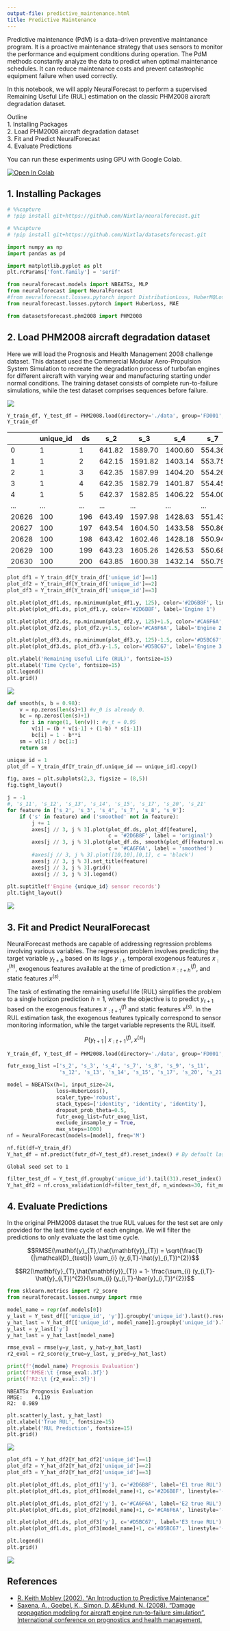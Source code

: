 ```yaml
---
output-file: predictive_maintenance.html
title: Predictive Maintenance
---
```



Predictive maintenance (PdM) is a data-driven preventive maintanance
program. It is a proactive maintenance strategy that uses sensors to
monitor the performance and equipment conditions during operation. The
PdM methods constantly analyze the data to predict when optimal
maintenance schedules. It can reduce maintenance costs and prevent
catastrophic equipment failure when used correctly.

In this notebook, we will apply NeuralForecast to perform a supervised
Remaining Useful Life (RUL) estimation on the classic PHM2008 aircraft
degradation dataset.

Outline<br/> 1. Installing Packages<br/> 2. Load PHM2008 aircraft
degradation dataset<br/> 3. Fit and Predict NeuralForecast<br/> 4.
Evaluate Predictions

You can run these experiments using GPU with Google Colab.

<a href="https://colab.research.google.com/github/Nixtla/neuralforecast/blob/main/nbs/examples/Predictive_Maintenance.ipynb" target="_parent"><img src="https://colab.research.google.com/assets/colab-badge.svg" alt="Open In Colab"/></a>

## 1. Installing Packages

```python
# %%capture
# !pip install git+https://github.com/Nixtla/neuralforecast.git
```


```python
# %%capture
# !pip install git+https://github.com/Nixtla/datasetsforecast.git
```


```python
import numpy as np
import pandas as pd

import matplotlib.pyplot as plt
plt.rcParams['font.family'] = 'serif'

from neuralforecast.models import NBEATSx, MLP
from neuralforecast import NeuralForecast
#from neuralforecast.losses.pytorch import DistributionLoss, HuberMQLoss, MQLoss
from neuralforecast.losses.pytorch import HuberLoss, MAE

from datasetsforecast.phm2008 import PHM2008
```

## 2. Load PHM2008 aircraft degradation dataset

Here we will load the Prognosis and Health Management 2008 challenge
dataset. This dataset used the Commercial Modular Aero-Propulsion System
Simulation to recreate the degradation process of turbofan engines for
different aircraft with varying wear and manufacturing starting under
normal conditions. The training dataset consists of complete
run-to-failure simulations, while the test dataset comprises sequences
before failure.

![](https://github.com/Nixtla/neuralforecast/blob/main/nbs/imgs_losses/turbofan_engine.png?raw=1)

```python
Y_train_df, Y_test_df = PHM2008.load(directory='./data', group='FD001', clip_rul=False)
Y_train_df
```

|  | unique_id | ds | s_2 | s_3 | s_4 | s_7 | s_8 | s_9 | s_11 | s_12 | s_13 | s_14 | s_15 | s_17 | s_20 | s_21 | y |
|----|----|----|----|----|----|----|----|----|----|----|----|----|----|----|----|----|----|
| 0 | 1 | 1 | 641.82 | 1589.70 | 1400.60 | 554.36 | 2388.06 | 9046.19 | 47.47 | 521.66 | 2388.02 | 8138.62 | 8.4195 | 392 | 39.06 | 23.4190 | 191 |
| 1 | 1 | 2 | 642.15 | 1591.82 | 1403.14 | 553.75 | 2388.04 | 9044.07 | 47.49 | 522.28 | 2388.07 | 8131.49 | 8.4318 | 392 | 39.00 | 23.4236 | 190 |
| 2 | 1 | 3 | 642.35 | 1587.99 | 1404.20 | 554.26 | 2388.08 | 9052.94 | 47.27 | 522.42 | 2388.03 | 8133.23 | 8.4178 | 390 | 38.95 | 23.3442 | 189 |
| 3 | 1 | 4 | 642.35 | 1582.79 | 1401.87 | 554.45 | 2388.11 | 9049.48 | 47.13 | 522.86 | 2388.08 | 8133.83 | 8.3682 | 392 | 38.88 | 23.3739 | 188 |
| 4 | 1 | 5 | 642.37 | 1582.85 | 1406.22 | 554.00 | 2388.06 | 9055.15 | 47.28 | 522.19 | 2388.04 | 8133.80 | 8.4294 | 393 | 38.90 | 23.4044 | 187 |
| ... | ... | ... | ... | ... | ... | ... | ... | ... | ... | ... | ... | ... | ... | ... | ... | ... | ... |
| 20626 | 100 | 196 | 643.49 | 1597.98 | 1428.63 | 551.43 | 2388.19 | 9065.52 | 48.07 | 519.49 | 2388.26 | 8137.60 | 8.4956 | 397 | 38.49 | 22.9735 | 4 |
| 20627 | 100 | 197 | 643.54 | 1604.50 | 1433.58 | 550.86 | 2388.23 | 9065.11 | 48.04 | 519.68 | 2388.22 | 8136.50 | 8.5139 | 395 | 38.30 | 23.1594 | 3 |
| 20628 | 100 | 198 | 643.42 | 1602.46 | 1428.18 | 550.94 | 2388.24 | 9065.90 | 48.09 | 520.01 | 2388.24 | 8141.05 | 8.5646 | 398 | 38.44 | 22.9333 | 2 |
| 20629 | 100 | 199 | 643.23 | 1605.26 | 1426.53 | 550.68 | 2388.25 | 9073.72 | 48.39 | 519.67 | 2388.23 | 8139.29 | 8.5389 | 395 | 38.29 | 23.0640 | 1 |
| 20630 | 100 | 200 | 643.85 | 1600.38 | 1432.14 | 550.79 | 2388.26 | 9061.48 | 48.20 | 519.30 | 2388.26 | 8137.33 | 8.5036 | 396 | 38.37 | 23.0522 | 0 |

```python
plot_df1 = Y_train_df[Y_train_df['unique_id']==1]
plot_df2 = Y_train_df[Y_train_df['unique_id']==2]
plot_df3 = Y_train_df[Y_train_df['unique_id']==3]

plt.plot(plot_df1.ds, np.minimum(plot_df1.y, 125), color='#2D6B8F', linestyle='--')
plt.plot(plot_df1.ds, plot_df1.y, color='#2D6B8F', label='Engine 1')

plt.plot(plot_df2.ds, np.minimum(plot_df2.y, 125)+1.5, color='#CA6F6A', linestyle='--')
plt.plot(plot_df2.ds, plot_df2.y+1.5, color='#CA6F6A', label='Engine 2')

plt.plot(plot_df3.ds, np.minimum(plot_df3.y, 125)-1.5, color='#D5BC67', linestyle='--')
plt.plot(plot_df3.ds, plot_df3.y-1.5, color='#D5BC67', label='Engine 3')

plt.ylabel('Remaining Useful Life (RUL)', fontsize=15)
plt.xlabel('Time Cycle', fontsize=15)
plt.legend()
plt.grid()
```

![](/neuralforecast/examples/Predictive_Maintenance_files/figure-markdown_strict/cell-6-output-1.png)

```python
def smooth(s, b = 0.98):
    v = np.zeros(len(s)+1) #v_0 is already 0.
    bc = np.zeros(len(s)+1)
    for i in range(1, len(v)): #v_t = 0.95
        v[i] = (b * v[i-1] + (1-b) * s[i-1]) 
        bc[i] = 1 - b**i
    sm = v[1:] / bc[1:]
    return sm

unique_id = 1
plot_df = Y_train_df[Y_train_df.unique_id == unique_id].copy()

fig, axes = plt.subplots(2,3, figsize = (8,5))
fig.tight_layout()

j = -1
#, 's_11', 's_12', 's_13', 's_14', 's_15', 's_17', 's_20', 's_21'
for feature in ['s_2', 's_3', 's_4', 's_7', 's_8', 's_9']:
    if ('s' in feature) and ('smoothed' not in feature):
        j += 1
        axes[j // 3, j % 3].plot(plot_df.ds, plot_df[feature], 
                                 c = '#2D6B8F', label = 'original')
        axes[j // 3, j % 3].plot(plot_df.ds, smooth(plot_df[feature].values), 
                                 c = '#CA6F6A', label = 'smoothed')
        #axes[j // 3, j % 3].plot([10,10],[0,1], c = 'black')
        axes[j // 3, j % 3].set_title(feature)
        axes[j // 3, j % 3].grid()
        axes[j // 3, j % 3].legend()
        
plt.suptitle(f'Engine {unique_id} sensor records')
plt.tight_layout()
```

![](/neuralforecast/examples/Predictive_Maintenance_files/figure-markdown_strict/cell-7-output-1.png)

## 3. Fit and Predict NeuralForecast

NeuralForecast methods are capable of addressing regression problems
involving various variables. The regression problem involves predicting
the target variable $y_{t+h}$ based on its lags $y_{:t}$, temporal
exogenous features $x^{(h)}_{:t}$, exogenous features available at the
time of prediction $x^{(f)}_{:t+h}$, and static features $x^{(s)}$.

The task of estimating the remaining useful life (RUL) simplifies the
problem to a single horizon prediction $h=1$, where the objective is to
predict $y_{t+1}$ based on the exogenous features $x^{(f)}_{:t+1}$ and
static features $x^{(s)}$. In the RUL estimation task, the exogenous
features typically correspond to sensor monitoring information, while
the target variable represents the RUL itself.

$$P(y_{t+1}\;|\;x^{(f)}_{:t+1},x^{(s)})$$

```python
Y_train_df, Y_test_df = PHM2008.load(directory='./data', group='FD001', clip_rul=True)
```


```python
futr_exog_list =['s_2', 's_3', 's_4', 's_7', 's_8', 's_9', 's_11',
                 's_12', 's_13', 's_14', 's_15', 's_17', 's_20', 's_21']

model = NBEATSx(h=1, input_size=24,
                loss=HuberLoss(),
                scaler_type='robust',
                stack_types=['identity', 'identity', 'identity'],
                dropout_prob_theta=0.5,
                futr_exog_list=futr_exog_list,
                exclude_insample_y = True,
                max_steps=1000)
nf = NeuralForecast(models=[model], freq='M')

nf.fit(df=Y_train_df)
Y_hat_df = nf.predict(futr_df=Y_test_df).reset_index() # By default last window?
```

``` text
Global seed set to 1
```

```python
filter_test_df = Y_test_df.groupby('unique_id').tail(31).reset_index()
Y_hat_df2 = nf.cross_validation(df=filter_test_df, n_windows=30, fit_models=False)
```

## 4. Evaluate Predictions

In the original PHM2008 dataset the true RUL values for the test set are
only provided for the last time cycle of each enginge. We will filter
the predictions to only evaluate the last time cycle.

$$RMSE(\mathbf{y}_{T},\hat{\mathbf{y}}_{T}) = \sqrt{\frac{1}{|\mathcal{D}_{test}|} \sum_{i} (y_{i,T}-\hat{y}_{i,T})^{2}}$$

$$R2(\mathbf{y}_{T},\hat{\mathbf{y}}_{T}) = 1- \frac{\sum_{i} (y_{i,T}-\hat{y}_{i,T})^{2}}{\sum_{i} (y_{i,T}-\bar{y}_{i,T})^{2}}$$

```python
from sklearn.metrics import r2_score
from neuralforecast.losses.numpy import rmse

model_name = repr(nf.models[0])
y_last = Y_test_df[['unique_id', 'y']].groupby('unique_id').last().reset_index()
y_hat_last = Y_hat_df[['unique_id', model_name]].groupby('unique_id').last().reset_index()
y_last = y_last['y']
y_hat_last = y_hat_last[model_name]

rmse_eval = rmse(y=y_last, y_hat=y_hat_last)
r2_eval = r2_score(y_true=y_last, y_pred=y_hat_last)

print(f'{model_name} Prognosis Evaluation')
print(f'RMSE:\t {rmse_eval:.3f}')
print(f'R2:\t {r2_eval:.3f}')
```

``` text
NBEATSx Prognosis Evaluation
RMSE:    4.119
R2:  0.989
```

```python
plt.scatter(y_last, y_hat_last)
plt.xlabel('True RUL', fontsize=15)
plt.ylabel('RUL Prediction', fontsize=15)
plt.grid()
```

![](/neuralforecast/examples/Predictive_Maintenance_files/figure-markdown_strict/cell-12-output-1.png)

```python
plot_df1 = Y_hat_df2[Y_hat_df2['unique_id']==1]
plot_df2 = Y_hat_df2[Y_hat_df2['unique_id']==2]
plot_df3 = Y_hat_df2[Y_hat_df2['unique_id']==3]

plt.plot(plot_df1.ds, plot_df1['y'], c='#2D6B8F', label='E1 true RUL')
plt.plot(plot_df1.ds, plot_df1[model_name]+1, c='#2D6B8F', linestyle='--', label='E1 predicted RUL')

plt.plot(plot_df1.ds, plot_df2['y'], c='#CA6F6A', label='E2 true RUL')
plt.plot(plot_df1.ds, plot_df2[model_name]+1, c='#CA6F6A', linestyle='--', label='E2 predicted RUL')

plt.plot(plot_df1.ds, plot_df3['y'], c='#D5BC67', label='E3 true RUL')
plt.plot(plot_df1.ds, plot_df3[model_name]+1, c='#D5BC67', linestyle='--', label='E3 predicted RUL')

plt.legend()
plt.grid()
```

![](/neuralforecast/examples/Predictive_Maintenance_files/figure-markdown_strict/cell-13-output-1.png)

## References

-   [R. Keith Mobley (2002). “An Introduction to Predictive
    Maintenance”](https://www.irantpm.ir/wp-content/uploads/2008/02/an-introduction-to-predictive-maintenance.pdf)<br/>
-   [Saxena, A., Goebel, K., Simon, D.,&Eklund, N. (2008). “Damage
    propagation modeling for aircraft engine run-to-failure simulation”.
    International conference on prognostics and health
    management.](https://ntrs.nasa.gov/api/citations/20090029214/downloads/20090029214.pdf)

